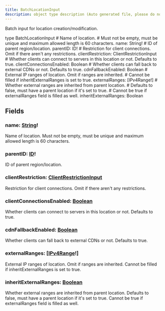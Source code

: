 ```yaml
---
title: BatchLocationInput
description: object type description (Auto generated file, please do not modify)
---
```



Batch input for location creation/modification.

<GQLCodeSnippet>
<GQLLine><GQLKeyword>type</GQLKeyword> BatchLocationInput <GQLOpen /></GQLLine>
<GQLLine> </GQLLine>
	<GQLLine><GQLTab /><GQLComment># Name of location.</GQLComment></GQLLine>
	<GQLLine><GQLTab /><GQLComment># Must not be empty, must be unique and maximum allowed length is 60 characters.</GQLComment></GQLLine>
	<GQLLine><GQLTab /><GQLName>name</GQLName>: <GQLLink href="/ecdn-api-scalars/String">String</GQLLink><GQLOperator>!</GQLOperator></GQLLine>
<GQLLine> </GQLLine>
	<GQLLine><GQLTab /><GQLComment># ID of parent region/location.</GQLComment></GQLLine>
	<GQLLine><GQLTab /><GQLName>parentID</GQLName>: <GQLLink href="/ecdn-api-scalars/ID">ID</GQLLink><GQLOperator>!</GQLOperator></GQLLine>
<GQLLine> </GQLLine>
	<GQLLine><GQLTab /><GQLComment># Restriction for client connections. Omit if there aren't any restrictions.</GQLComment></GQLLine>
	<GQLLine><GQLTab /><GQLName>clientRestriction</GQLName>: <GQLLink href="/ecdn-api-input-objects/ClientRestrictionInput">ClientRestrictionInput</GQLLink></GQLLine>
<GQLLine> </GQLLine>
	<GQLLine><GQLTab /><GQLComment># Whether clients can connect to servers in this location or not. Defaults to true.</GQLComment></GQLLine>
	<GQLLine><GQLTab /><GQLName>clientConnectionsEnabled</GQLName>: <GQLLink href="/ecdn-api-scalars/Boolean">Boolean</GQLLink></GQLLine>
<GQLLine> </GQLLine>
	<GQLLine><GQLTab /><GQLComment># Whether clients can fall back to external CDNs or not. Defaults to true.</GQLComment></GQLLine>
	<GQLLine><GQLTab /><GQLName>cdnFallbackEnabled</GQLName>: <GQLLink href="/ecdn-api-scalars/Boolean">Boolean</GQLLink></GQLLine>
<GQLLine> </GQLLine>
	<GQLLine><GQLTab /><GQLComment># External IP ranges of location. Omit if ranges are inherited.</GQLComment></GQLLine>
	<GQLLine><GQLTab /><GQLComment># Cannot be filled if inheritExternalRanges is set to true.</GQLComment></GQLLine>
	<GQLLine><GQLTab /><GQLName>externalRanges</GQLName>: [<GQLLink href="/ecdn-api-scalars/IPv4Range">IPv4Range</GQLLink><GQLOperator>!</GQLOperator>]</GQLLine>
<GQLLine> </GQLLine>
	<GQLLine><GQLTab /><GQLComment># Whether external ranges are inherited from parent location.</GQLComment></GQLLine>
	<GQLLine><GQLTab /><GQLComment># Defaults to false, must have a parent location if it's set to true.</GQLComment></GQLLine>
	<GQLLine><GQLTab /><GQLComment># Cannot be true if externalRanges field is filled as well.</GQLComment></GQLLine>
	<GQLLine><GQLTab /><GQLName>inheritExternalRanges</GQLName>: <GQLLink href="/ecdn-api-scalars/Boolean">Boolean</GQLLink></GQLLine>
<GQLLine> </GQLLine>
<GQLLine><GQLClose /></GQLLine>
</GQLCodeSnippet>


## Fields

### name: [String](/ecdn-api-scalars/String)!
Name of location.
Must not be empty, must be unique and maximum allowed length is 60 characters.


### parentID: [ID](/ecdn-api-scalars/ID)!
ID of parent region/location.


### clientRestriction: [ClientRestrictionInput](/ecdn-api-input-objects/ClientRestrictionInput)
Restriction for client connections. Omit if there aren't any restrictions.


### clientConnectionsEnabled: [Boolean](/ecdn-api-scalars/Boolean)
Whether clients can connect to servers in this location or not. Defaults to true.


### cdnFallbackEnabled: [Boolean](/ecdn-api-scalars/Boolean)
Whether clients can fall back to external CDNs or not. Defaults to true.


### externalRanges: [[IPv4Range](/ecdn-api-scalars/IPv4Range)!]
External IP ranges of location. Omit if ranges are inherited.
Cannot be filled if inheritExternalRanges is set to true.


### inheritExternalRanges: [Boolean](/ecdn-api-scalars/Boolean)
Whether external ranges are inherited from parent location.
Defaults to false, must have a parent location if it's set to true.
Cannot be true if externalRanges field is filled as well.


